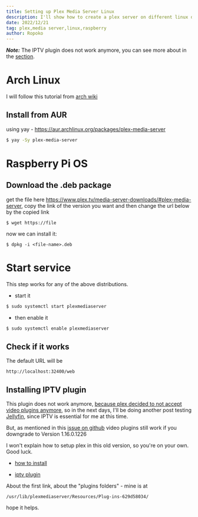```yaml
---
title: Setting up Plex Media Server Linux
description: I'll show how to create a plex server on different linux distributions (my main ones) and add IPTV plugin
date: 2022/12/21
tag: plex,media server,linux,raspberry
author: Ropoko
---
```


***Note:*** The IPTV plugin does not work anymore, you can see more about in the [section](#installing-iptv-plugin).

# Arch Linux

I will follow this tutorial from [arch wiki](https://wiki.archlinux.org/title/plex)

## Install from AUR
using yay - https://aur.archlinux.org/packages/plex-media-server

```bash
$ yay -Sy plex-media-server
```

# Raspberry Pi OS

## Download the .deb package
get the file here https://www.plex.tv/media-server-downloads/#plex-media-server, copy the link of the version you want and then change the url below by the copied link

`$ wget https://file`

now we can install it:

`$ dpkg -i <file-name>.deb`

# Start service
This step works for any of the above distributions.

- start it

```bash
$ sudo systemctl start plexmediaserver
```

- then enable it

```bash
$ sudo systemctl enable plexmediaserver
```

## Check if it works
The default URL will be
```text
http://localhost:32400/web
```

## Installing IPTV plugin
This plugin does not work anymore, [because plex decided to not accept video plugins anymore](https://www.plex.tv/blog/subtitles-and-sunsets-big-improvements-little-housekeeping/), so in the next days, I'll be doing another post testing [Jellyfin](https://jellyfin.org/), since IPTV is essential for me at this time.

But, as mentioned in this [issue on github](https://github.com/Cigaras/IPTV.bundle/issues/231) video plugins still work if you downgrade to Version 1.16.0.1226

I won't explain how to setup plex in this old version, so you're on your own. Good luck.


- [how to install](https://support.plex.tv/articles/201187656-how-do-i-manually-install-a-plugin/)

- [iptv plugin](https://github.com/Cigaras/IPTV.bundle)

About the first link, about the "plugins folders" - mine is at

`/usr/lib/plexmediaserver/Resources/Plug-ins-629d58034/`

hope it helps.
